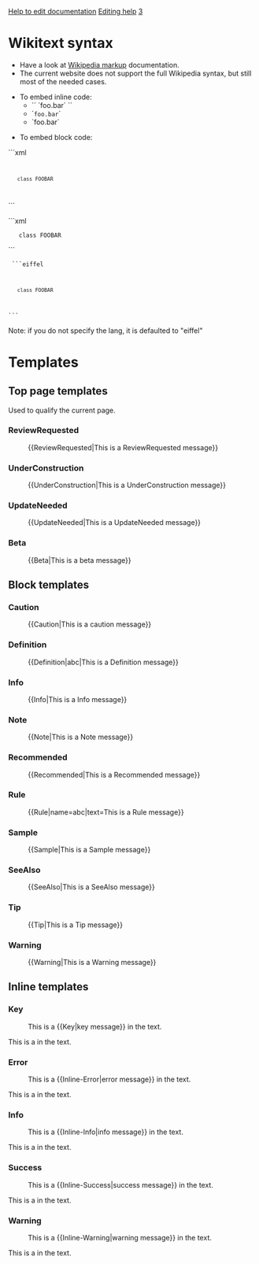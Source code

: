 [[Property:title|Help to edit documentation]]
[[Property:link_title|Editing help]]
[[Property:weight|3]]

= Wikitext syntax =
* Have a look at [https://en.wikipedia.org/wiki/Help:Wiki_markup Wikipedia markup] documentation.
* The current website does not support the full Wikipedia syntax, but still most of the needed cases.

* To embed inline code:
** `` `foo.bar` ``
** `<code>foo.bar</code>`
** `<eiffel>foo.bar</eiffel>`

* To embed block code:

```xml
<code lang="eiffel">
	class FOOBAR
</code>
```

```xml
<eiffel>
	class FOOBAR
</eiffel>
```

<code lang="text">
```eiffel
	class FOOBAR
```
</code>

Note: if you do not specify the lang, it is defaulted to "eiffel"



= Templates =
== Top page templates ==
Used to qualify the current page.

=== ReviewRequested ===
:<nowiki>{{ReviewRequested|This is a ReviewRequested message}}</nowiki>
{{ReviewRequested|This is a ReviewRequested message}}

=== UnderConstruction ===
:<nowiki>{{UnderConstruction|This is a UnderConstruction message}}</nowiki>
{{UnderConstruction|This is a UnderConstruction message}}

=== UpdateNeeded ===
:<nowiki>{{UpdateNeeded|This is a UpdateNeeded message}}</nowiki>
{{UpdateNeeded|This is a UpdateNeeded message}}

=== Beta ===
:<nowiki>{{Beta|This is a beta message}}</nowiki>
{{Beta|This is a beta message}}


== Block templates ==
=== Caution ===
:<nowiki>{{Caution|This is a caution message}}</nowiki>
{{Caution|This is a caution message}}

=== Definition ===
:<nowiki>{{Definition|abc|This is a Definition message}}</nowiki>
{{Definition|abc|This is a Definition message}}

=== Info ===
:<nowiki>{{Info|This is a Info message}}</nowiki>
{{Info|This is a Info message}}


=== Note ===
:<nowiki>{{Note|This is a Note message}}</nowiki>
{{Note|This is a Note message}}

=== Recommended ===
:<nowiki>{{Recommended|This is a Recommended message}}</nowiki>
{{Recommended|This is a Recommended message}}

=== Rule ===
:<nowiki>{{Rule|name=abc|text=This is a Rule message}}</nowiki>
{{Rule|name=abc|text=This is a Rule message}}

=== Sample ===
:<nowiki>{{Sample|This is a Sample message}}</nowiki>
{{Sample|This is a Sample message}}

=== SeeAlso ===
:<nowiki>{{SeeAlso|This is a SeeAlso message}}</nowiki>
{{SeeAlso|This is a SeeAlso message}}

=== Tip ===
:<nowiki>{{Tip|This is a Tip message}}</nowiki>
{{Tip|This is a Tip message}}

=== Warning ===
:<nowiki>{{Warning|This is a Warning message}}</nowiki>
{{Warning|This is a Warning message}}


== Inline templates ==

=== Key ===
:<nowiki>This is a {{Key|key message}} in the text. </nowiki>
This is a {{Key|key message}} in the text.

=== Error ===
:<nowiki>This is a {{Inline-Error|error message}} in the text. </nowiki>
This is a {{Inline-Error|error message}} in the text.

=== Info ===
:<nowiki>This is a {{Inline-Info|info message}} in the text. </nowiki>
This is a {{Inline-Info|info message}} in the text.

=== Success ===
:<nowiki>This is a {{Inline-Success|success message}} in the text. </nowiki>
This is a {{Inline-Success|success message}} in the text.

=== Warning ===
:<nowiki>This is a {{Inline-Warning|warning message}} in the text. </nowiki>
This is a {{Inline-Warning|warning message}} in the text.


